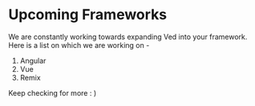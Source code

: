 # Upcoming Frameworks

We are constantly working towards expanding Ved into your framework.
Here is a list on which we are working on -

1. Angular
2. Vue
3. Remix

Keep checking for more : )
